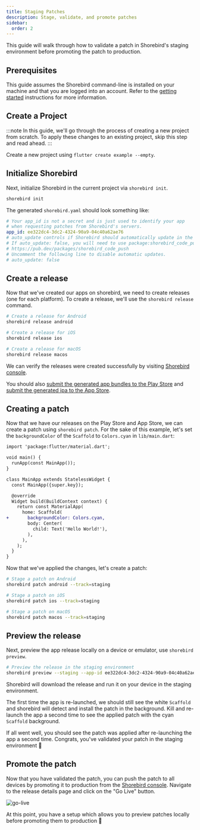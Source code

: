 ```yaml
---
title: Staging Patches
description: Stage, validate, and promote patches
sidebar:
  order: 2
---
```


This guide will walk through how to validate a patch in Shorebird's staging
environment before promoting the patch to production.

## Prerequisites

This guide assumes the Shorebird command-line is installed on your machine and
that you are logged into an account. Refer to the [getting started](/)
instructions for more information.

## Create a Project

:::note In this guide, we'll go through the process of creating a new project
from scratch. To apply these changes to an existing project, skip this step and
read ahead. :::

Create a new project using `flutter create example --empty`.

## Initialize Shorebird

Next, initialize Shorebird in the current project via `shorebird init`.

```sh
shorebird init
```

The generated `shorebird.yaml` should look something like:

```yaml
# Your app_id is not a secret and is just used to identify your app
# when requesting patches from Shorebird's servers.
app_id: ee322dc4-3dc2-4324-90a9-04c40a62ae76
# auto_update controls if Shorebird should automatically update in the background on launch.
# If auto_update: false, you will need to use package:shorebird_code_push to trigger updates.
# https://pub.dev/packages/shorebird_code_push
# Uncomment the following line to disable automatic updates.
# auto_update: false
```

## Create a release

Now that we've created our apps on shorebird, we need to create releases (one
for each platform). To create a release, we'll use the `shorebird release`
command.

```sh
# Create a release for Android
shorebird release android

# Create a release for iOS
shorebird release ios

# Create a release for macOS
shorebird release macos
```

We can verify the releases were created successfully by visiting
[Shorebird console](https://console.shorebird.dev).

You should also
[submit the generated app bundles to the Play Store](/guides/submitting/play-store#upload-to-the-play-store)
and
[submit the generated ipa to the App Store](/guides/submitting/app-store#upload-to-the-app-store).

## Creating a patch

Now that we have our releases on the Play Store and App Store, we can create a
patch using `shorebird patch`. For the sake of this example, let's set the
`backgroundColor` of the `Scaffold` to `Colors.cyan` in `lib/main.dart`:

```diff
import 'package:flutter/material.dart';

void main() {
  runApp(const MainApp());
}

class MainApp extends StatelessWidget {
  const MainApp({super.key});

  @override
  Widget build(BuildContext context) {
    return const MaterialApp(
      home: Scaffold(
+       backgroundColor: Colors.cyan,
        body: Center(
          child: Text('Hello World!'),
        ),
      ),
    );
  }
}

```

Now that we've applied the changes, let's create a patch:

```sh
# Stage a patch on Android
shorebird patch android --track=staging

# Stage a patch on iOS
shorebird patch ios --track=staging

# Stage a patch on macOS
shorebird patch macos --track=staging
```

## Preview the release

Next, preview the app release locally on a device or emulator, use
`shorebird preview`.

```sh
# Preview the release in the staging environment
shorebird preview --staging --app-id ee322dc4-3dc2-4324-90a9-04c40a62ae76 --release-version 1.0.0+1
```

Shorebird will download the release and run it on your device in the staging
environment.

The first time the app is re-launched, we should still see the white `Scaffold`
and shorebird will detect and install the patch in the background. Kill and
re-launch the app a second time to see the applied patch with the cyan
`Scaffold` background.

If all went well, you should see the patch was applied after re-launching the
app a second time. Congrats, you've validated your patch in the staging
environment 🥳

## Promote the patch

Now that you have validated the patch, you can push the patch to all devices by
promoting it to production from the
[Shorebird console](https://console.shorebird.dev). Navigate to the release
details page and click on the "Go Live" button.

![go-live](https://github.com/shorebirdtech/docs/assets/8855632/70fa5176-4e6a-4d7a-b820-6b24eca2c27a)

At this point, you have a setup which allows you to preview patches locally
before promoting them to production 🎉
